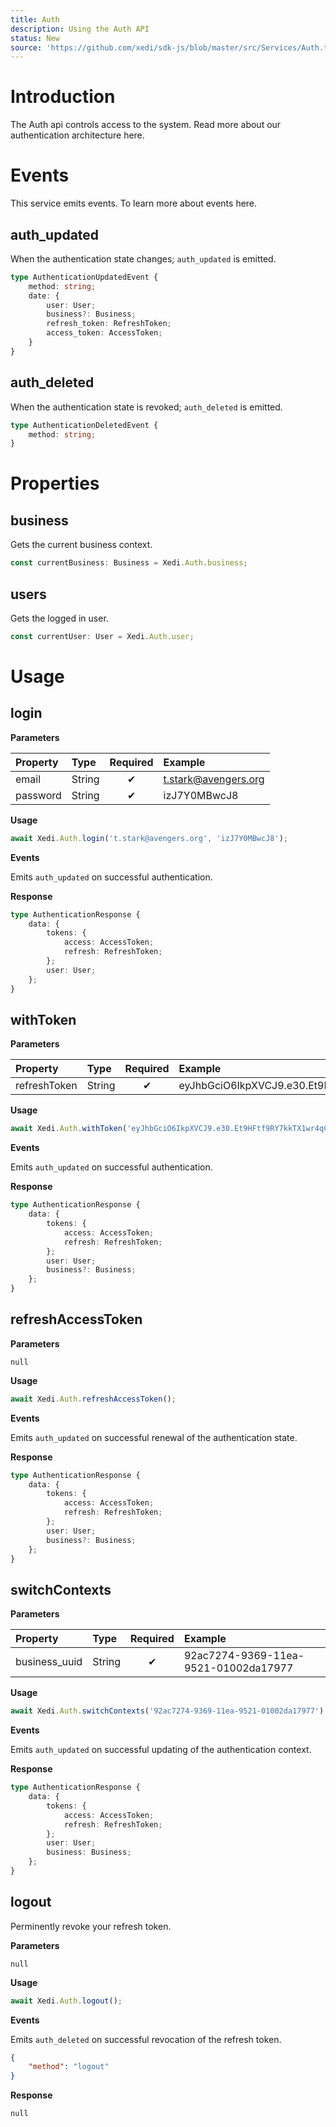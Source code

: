 ```yaml
---
title: Auth
description: Using the Auth API
status: New
source: 'https://github.com/xedi/sdk-js/blob/master/src/Services/Auth.ts'
---
```



# Introduction

The Auth api controls access to the system. Read more about our <Link href="/architecture/authentication">authentication architecture here</Link>.

# Events

This service emits events. To learn more about events <Link href="/architecture/events">here</Link>.

## auth_updated

When the authentication state changes; `auth_updated` is emitted.

```typescript
type AuthenticationUpdatedEvent {
    method: string;
    date: {
        user: User;
        business?: Business;
        refresh_token: RefreshToken;
        access_token: AccessToken;
    }
}
```

## auth_deleted

When the authentication state is revoked; `auth_deleted` is emitted.

```typescript
type AuthenticationDeletedEvent {
    method: string;
}
```

# Properties

## business

Gets the current business context.

```javascript
const currentBusiness: Business = Xedi.Auth.business;
```

## users

Gets the logged in user.

```javascript
const currentUser: User = Xedi.Auth.user;
```

# Usage

## login

**Parameters**

| Property | Type | Required | Example |
| :-- | :-- | :-: | :-- |
| email | String | ✔ | t.stark@avengers.org |
| password | String | ✔ | izJ7Y0MBwcJ8 |

**Usage**

```javascript
await Xedi.Auth.login('t.stark@avengers.org', 'izJ7Y0MBwcJ8');
```

**Events**

Emits `auth_updated` on successful authentication.

**Response**

```typescript
type AuthenticationResponse {
    data: {
        tokens: {
            access: AccessToken;
            refresh: RefreshToken;
        };
        user: User;
    };
}
```

## withToken

**Parameters**

| Property | Type | Required | Example |
| :-- | :-- | :-: | :-- |
| refreshToken | String | ✔ | eyJhbGciO6IkpXVCJ9.e30.Et9HFtf9RY7kkTX1wr4qCyhIf58U |

**Usage**

```javascript
await Xedi.Auth.withToken('eyJhbGciO6IkpXVCJ9.e30.Et9HFtf9RY7kkTX1wr4qCyhIf58U');
```

**Events**

Emits `auth_updated` on successful authentication.

**Response**

```typescript
type AuthenticationResponse {
    data: {
        tokens: {
            access: AccessToken;
            refresh: RefreshToken;
        };
        user: User;
        business?: Business;
    };
}
```

## refreshAccessToken

**Parameters**

`null`

**Usage**

```javascript
await Xedi.Auth.refreshAccessToken();
```

**Events**

Emits `auth_updated` on successful renewal of the authentication state.

**Response**

```typescript
type AuthenticationResponse {
    data: {
        tokens: {
            access: AccessToken;
            refresh: RefreshToken;
        };
        user: User;
        business?: Business;
    };
}
```

## switchContexts

**Parameters**

| Property | Type | Required | Example |
| :-- | :-- | :-: | :-- |
| business_uuid | String | ✔ | 92ac7274-9369-11ea-9521-01002da17977 |

**Usage**

```javascript
await Xedi.Auth.switchContexts('92ac7274-9369-11ea-9521-01002da17977');
```

**Events**

Emits `auth_updated` on successful updating of the authentication context.

**Response**

```typescript
type AuthenticationResponse {
    data: {
        tokens: {
            access: AccessToken;
            refresh: RefreshToken;
        };
        user: User;
        business: Business;
    };
}
```

## logout

Perminently revoke your refresh token.

**Parameters**

`null`

**Usage**

```javascript
await Xedi.Auth.logout();
```

**Events**

Emits `auth_deleted` on successful revocation of the refresh token.

```json
{
    "method": "logout"
}
```

**Response**

`null`
